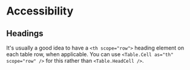 
<Meta title="Examples|Accessibility" />

# Accessibility

## Headings

It's usually a good idea to have a `<th scope="row">` heading element on each table row, when applicable. You can use `<Table.Cell as="th" scope="row" />` for this rather than `<Table.HeadCell />`.

<!-- TODO: No blank Table.HeadCell components -->

